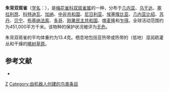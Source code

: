 {{noteTA
|G1=unit
}}
{{Speciesbox 
| taxon =  Euschistospiza dybowskii
| image = LagonostictaDybowskiiGronvold.jpg
| status = LC | status_system = IUCN3.1
| authority = {{link-en|埃米尔·乌斯塔莱|Émile Oustalet|Oustalet}}, 1892
}}

'''朱背双斑雀'''（[[学名|学名]]：{{lang|la|''Euschistospiza dybowskii''}}），是[[梅花雀科|梅花雀科]][[双斑雀属|双斑雀属]]的一种，分布于[[几内亚|几内亚]]、[[乌干达|乌干达]]、[[塞拉利昂|塞拉利昂]]、[[科特迪瓦|科特迪瓦]]、[[加纳|加纳]]、[[中非共和国|中非共和国]]、[[尼日利亚|尼日利亚]]、[[埃塞俄比亚|埃塞俄比亚]]、[[几内亚比绍|几内亚比绍]]、[[苏丹|苏丹]]、[[贝宁|贝宁]]、[[布基纳法索|布基纳法索]]、[[多哥|多哥]]、[[刚果民主共和国|刚果民主共和国]]、[[喀麦隆|喀麦隆]]和[[乍得|乍得]]。全球活动范围约为451,000平方千米。该物种的保护状况被评为[[无危|无危]]。

朱背双斑雀的平均体重约为13.4克。栖息地包括亚热带或热带的（低地）湿润疏灌丛和干燥的[[稀树草原|稀树草原]]。

== 参考文献 ==
*{{cite web|url=http://www.birdlife.org/datazone/speciesfactsheet.php?id=8626&m=0|title=Euschistospiza dybowskii|publisher=BirdLife|accessdate=2011-06-27}}
{{Taxonbar|from=Q911910}}

[[Category:双斑雀属|Z]]
[[Category:由机器人创建的鸟类条目|Category:由机器人创建的鸟类条目]]